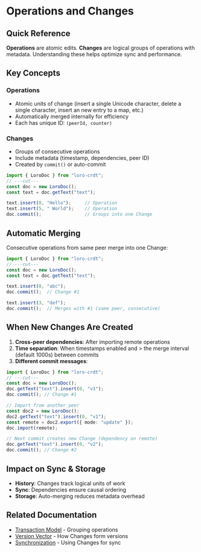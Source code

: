 # Operations and Changes

## Quick Reference

**Operations** are atomic edits. **Changes** are logical groups of operations with metadata. Understanding these helps optimize sync and performance.

## Key Concepts

### Operations
- Atomic units of change (insert a single Unicode character, delete a single character, insert an new entry to a map, etc.)
- Automatically merged internally for efficiency
- Each has unique ID: `(peerId, counter)`

### Changes
- Groups of consecutive operations
- Include metadata (timestamp, dependencies, peer ID)
- Created by `commit()` or auto-commit

```ts twoslash
import { LoroDoc } from "loro-crdt";
// ---cut---
const doc = new LoroDoc();
const text = doc.getText("text");

text.insert(0, "Hello");     // Operation
text.insert(5, " World");    // Operation
doc.commit();                // Groups into one Change
```

## Automatic Merging

Consecutive operations from same peer merge into one Change:

```ts twoslash
import { LoroDoc } from "loro-crdt";
// ---cut---
const doc = new LoroDoc();
const text = doc.getText("text");

text.insert(0, "abc");
doc.commit();  // Change #1

text.insert(3, "def");
doc.commit();  // Merges with #1 (same peer, consecutive)
```

## When New Changes Are Created

1. **Cross-peer dependencies**: After importing remote operations
2. **Time separation**: When timestamps enabled and > the merge interval (default 1000s) between commits
3. **Different commit messages**: 

```ts twoslash
import { LoroDoc } from "loro-crdt";
// ---cut---
const doc = new LoroDoc();
doc.getText("text").insert(0, "v1");
doc.commit(); // Change #1

// Import from another peer
const doc2 = new LoroDoc();
doc2.getText("text").insert(0, "v1");
const remote = doc2.export({ mode: "update" });
doc.import(remote);

// Next commit creates new Change (dependency on remote)
doc.getText("text").insert(0, "v2");
doc.commit(); // Change #2
```


## Impact on Sync & Storage

- **History**: Changes track logical units of work
- **Sync**: Dependencies ensure causal ordering
- **Storage**: Auto-merging reduces metadata overhead

## Related Documentation

- [Transaction Model](./transaction_model) - Grouping operations
- [Version Vector](./version_vector) - How Changes form versions
- [Synchronization](../tutorial/sync) - Using Changes for sync
